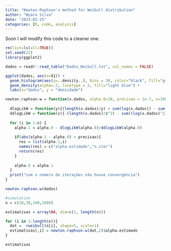 ---
title: "Newton-Raphson's method for Weibull distribution"
author: "Wyara Silva"
date: "2023-02-25"
categories: [R, code, analysis]
---

Soon I will modify this code to a cleaner one.

```{r}
rm(list=ls(all=TRUE))
set.seed(22)
library(ggplot2)

dados = readr::read_table("Dados_Weibull.txt", col_names = FALSE)

ggplot(dados, aes(x=X1)) + 
  geom_histogram(aes(y=..density..), bins = 30, color="black", fill="grey")+
  geom_density(alpha=.2, linetype = 2, fill="light blue") +
  labs(x="dados", y = "densidade")

newton.raphson.w = function(x.dados, alpha.0=10, precisao = 1e-7, n=100){
  
  dlogLikW = function(y){(length(x.dados)/y) + sum(log(x.dados)) - sum(log(x.dados)*(x.dados^y))}
  ddlogLikW = function(z){-(length(x.dados)/z^2) - sum((log(x.dados)^2)*(x.dados^z))}
  
  for (i in 1:n) {
    alpha.1 = alpha.0 - dlogLikW(alpha.0)/ddlogLikW(alpha.0)
    
    if(abs(alpha.1 - alpha.0) < precisao){
      res = list(alpha.1,i)
      names(res) = c("alpha.estimado","n.iter")
      return(res)
    }
    
    alpha.0 = alpha.1
  }
  print("com o número de iterações não houve convergência")
}

newton.raphson.w(dados)

#simulation
n = c(10,30,100,1000)

estimativas = array(NA, dim=c(1, length(n)))

for (i in 1:length(n)){
  dat =  rweibull(n[i], shape=5, scale=1)
  estimativas[,i] = newton.raphson.w(dat,2)$alpha.estimado
}

estimativas
```



